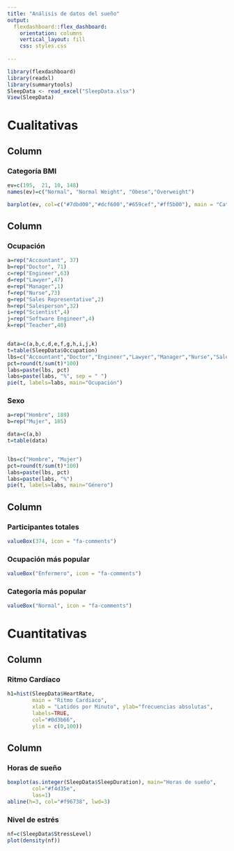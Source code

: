 ```yaml
---
title: "Análisis de datos del sueño"
output: 
  flexdashboard::flex_dashboard:
    orientation: columns
    vertical_layout: fill
    css: styles.css
    
---
```


```r
library(flexdashboard)
library(readxl)
library(summarytools)
SleepData <- read_excel("SleepData.xlsx")
View(SleepData)
```

Cualitativas
=====================
Column {data-width=570}
-----------------------------------------------------------------------

### Categoría BMI

```r


ev=c(195,  21, 10, 148)
names(ev)=c("Normal", "Normal Weight", "Obese","Overweight")

barplot(ev, col=c("#7dbd00","#dcf600","#659cef","#ff5b00"), main = "Categoría BMI")


```

Column {data-width=430}
-----------------------------------------------------------------------

### Ocupación

```r

a=rep("Accountant", 37)
b=rep("Doctor", 71)
c=rep("Engineer",63)
d=rep("Lawyer",47)
e=rep("Manager",1)
f=rep("Nurse",73)
g=rep("Sales Representative",2)
h=rep("Salesperson",32)
i=rep("Scientist",4)
j=rep("Software Engineer",4)
k=rep("Teacher",40)


data=c(a,b,c,d,e,f,g,h,i,j,k)
t=table(SleepData$Occupation)
lbs=c("Accountant","Doctor","Engineer","Lawyer","Manager","Nurse","Sales Representative","Salesperson","Scientist","Software Engineer","Teacher")
pct=round(t/sum(t)*100)
labs=paste(lbs, pct)
labs=paste(labs, "%", sep = " ") 
pie(t, labels=labs, main="Ocupación")

```

### Sexo

```r



a=rep("Hombre", 189)
b=rep("Mujer", 185)

data=c(a,b)
t=table(data)


lbs=c("Hombre", "Mujer")
pct=round(t/sum(t)*100)
labs=paste(lbs, pct)
labs=paste(labs, "%") 
pie(t, labels=labs, main="Género")


```

Column {data-width=50} 
-----------------------------------------------------------------------

### Participantes totales
```r

valueBox(374, icon = "fa-comments")
```


### Ocupación más popular 

```r

valueBox("Enfermero", icon = "fa-comments")
```

### Categoría más popular
```r

valueBox("Normal", icon = "fa-comments")
```

Cuantitativas
=====================
Column {data-width=570}
-----------------------------------------------------------------------

### Ritmo Cardíaco

```r
h1=hist(SleepData$HeartRate, 
        main = "Ritmo Cardiaco", 
        xlab = "Latidos por Minuto", ylab="frecuencias absolutas", 
        labels=TRUE, 
        col="#0d3b66",
        ylim = c(0,100))
```

Column {data-width=570}
-----------------------------------------------------------------------
### Horas de sueño

```r
boxplot(as.integer(SleepData$SleepDuration), main="Horas de sueño",
        col="#f4d35e",
        las=1)
abline(h=3, col="#f96738", lwd=3)
```

### Nivel de estrés

```r
nf=c(SleepData$StressLevel)
plot(density(nf))

```








